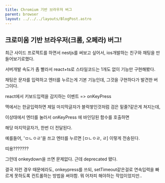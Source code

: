 ```yaml
---
title: Chromium 기반 브라우저 버그
parent: browser
layout: ../../../layouts/BlogPost.astro
---
```


## 크로미움 기반 브라우저(크롬, 오페라) 버그!

최근 사이드 프로젝트를 하면서 nestjs를 써보고 싶어서, ios개발하는 친구와 채팅을 만들어보기로했다.

서버개발 속도가 좀 빨라서 react+ts로 스타일코드는 1개도 없이 기능만 구현해봤다.

채팅은 문자를 입력하고 엔터를 누르는게 기본 기능인데, 그것을 구현하다가 발견한 버그이다. 

react에서 키보드입력을 감지하는 이벤트 => onKeyPress 

맥에서는 한글입력하면 제일 마지막글자가 블럭쌓인것처럼 검은 밑줄?같은게 쳐지는데,

이상태에서 엔터를 눌러서 onKeyPress 에 바인딩된 함수를 호출하면

해당 마지막글자가, 한번 더 전달된다.

예를들어, 'ㅁㄴㅇㄹ'을 쓰고 엔터를 누르면 [ㅁㄴㅇㄹ, ㄹ] 이렇게 전송된다.

띠용???????

그런데 onkeydown을 쓰면 문제없다. 근데 deprecated 됐다. 

결국 저런 경우 때문에라도, onkeypress를 쓰되, setTimeout같은걸로 연속입력을 빠르게 못하도록 컨트롤하는 방법을 써야함. 뭐 어차피 해야하는 작업이었지만..